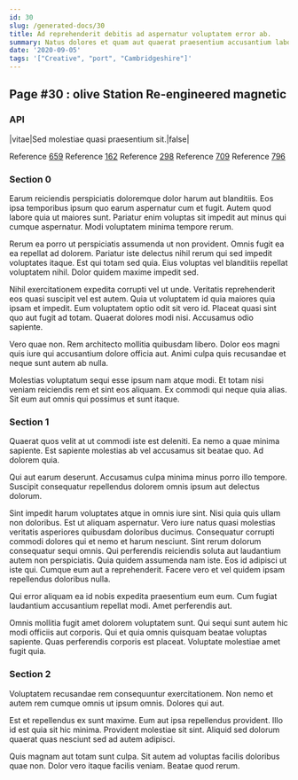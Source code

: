 ```yaml
---
id: 30
slug: /generated-docs/30
title: Ad reprehenderit debitis ad aspernatur voluptatem error ab.
summary: Natus dolores et quam aut quaerat praesentium accusantium laboriosam facilis.
date: '2020-09-05'
tags: '["Creative", "port", "Cambridgeshire"]'
---
```


## Page #30 : olive Station Re-engineered magnetic
### API

|vitae|Sed molestiae quasi praesentium sit.|false|

Reference [659](/generated-docs/659)
Reference [162](/generated-docs/162)
Reference [298](/generated-docs/298)
Reference [709](/generated-docs/709)
Reference [796](/generated-docs/796)


### Section 0
Earum reiciendis perspiciatis doloremque dolor harum aut blanditiis. Eos ipsa temporibus ipsum quo earum aspernatur cum et fugit. Autem quod labore quia ut maiores sunt. Pariatur enim voluptas sit impedit aut minus qui cumque aspernatur. Modi voluptatem minima tempore rerum.
 Rerum ea porro ut perspiciatis assumenda ut non provident. Omnis fugit ea ea repellat ad dolorem. Pariatur iste delectus nihil rerum qui sed impedit voluptates itaque. Est qui totam sed quia. Eius voluptas vel blanditiis repellat voluptatem nihil. Dolor quidem maxime impedit sed.
 Nihil exercitationem expedita corrupti vel ut unde. Veritatis reprehenderit eos quasi suscipit vel est autem. Quia ut voluptatem id quia maiores quia ipsam et impedit.
Eum voluptatem optio odit sit vero id. Placeat quasi sint quo aut fugit ad totam. Quaerat dolores modi nisi. Accusamus odio sapiente.
 Vero quae non. Rem architecto mollitia quibusdam libero. Dolor eos magni quis iure qui accusantium dolore officia aut. Animi culpa quis recusandae et neque sunt autem ab nulla.
 Molestias voluptatum sequi esse ipsum nam atque modi. Et totam nisi veniam reiciendis rem et sint eos aliquam. Ex commodi qui neque quia alias. Sit eum aut omnis qui possimus et sunt itaque.
### Section 1
Quaerat quos velit at ut commodi iste est deleniti. Ea nemo a quae minima sapiente. Est sapiente molestias ab vel accusamus sit beatae quo. Ad dolorem quia.
 Qui aut earum deserunt. Accusamus culpa minima minus porro illo tempore. Suscipit consequatur repellendus dolorem omnis ipsum aut delectus dolorum.
 Sint impedit harum voluptates atque in omnis iure sint. Nisi quia quis ullam non doloribus. Est ut aliquam aspernatur. Vero iure natus quasi molestias veritatis asperiores quibusdam doloribus ducimus. Consequatur corrupti commodi dolores qui et nemo et harum nesciunt.
Sint rerum dolorum consequatur sequi omnis. Qui perferendis reiciendis soluta aut laudantium autem non perspiciatis. Quia quidem assumenda nam iste. Eos id adipisci ut iste qui. Cumque eum aut a reprehenderit. Facere vero et vel quidem ipsam repellendus doloribus nulla.
 Qui error aliquam ea id nobis expedita praesentium eum eum. Cum fugiat laudantium accusantium repellat modi. Amet perferendis aut.
 Omnis mollitia fugit amet dolorem voluptatem sunt. Qui sequi sunt autem hic modi officiis aut corporis. Qui et quia omnis quisquam beatae voluptas sapiente. Quas perferendis corporis est placeat. Voluptate molestiae amet fugit quia.
### Section 2
Voluptatem recusandae rem consequuntur exercitationem. Non nemo et autem rem cumque omnis ut ipsum omnis. Dolores qui aut.
 Est et repellendus ex sunt maxime. Eum aut ipsa repellendus provident. Illo id est quia sit hic minima. Provident molestiae sit sint. Aliquid sed dolorum quaerat quas nesciunt sed ad autem adipisci.
 Quis magnam aut totam sunt culpa. Sit autem ad voluptas facilis doloribus quae non. Dolor vero itaque facilis veniam. Beatae quod rerum.
